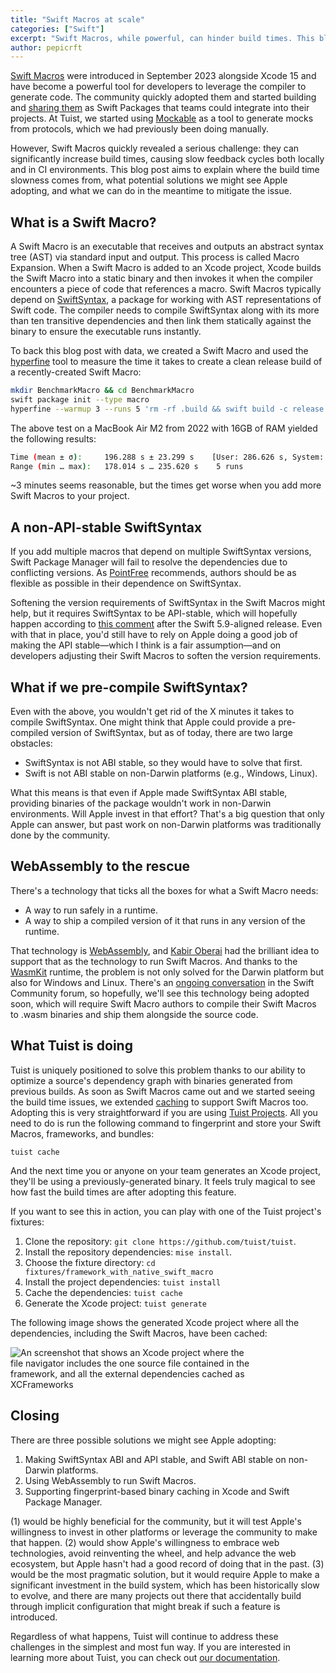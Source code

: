 ```yaml
---
title: "Swift Macros at scale"
categories: ["Swift"]
excerpt: "Swift Macros, while powerful, can hinder build times. This blog post explains why and what we can do to mitigate the issue."
author: pepicrft
---
```



[Swift Macros](https://docs.swift.org/swift-book/documentation/the-swift-programming-language/macros/) were introduced in September 2023 alongside Xcode 15 and have become a powerful tool for developers to leverage the compiler to generate code. The community quickly adopted them and started building and [sharing them](https://github.com/krzysztofzablocki/Swift-Macros) as Swift Packages that teams could integrate into their projects. At Tuist, we started using [Mockable](https://github.com/Kolos65/Mockable) as a tool to generate mocks from protocols, which we had previously been doing manually.

However, Swift Macros quickly revealed a serious challenge: they can significantly increase build times, causing slow feedback cycles both locally and in CI environments. This blog post aims to explain where the build time slowness comes from, what potential solutions we might see Apple adopting, and what we can do in the meantime to mitigate the issue.

## What is a Swift Macro?

A Swift Macro is an executable that receives and outputs an abstract syntax tree (AST) via standard input and output. This process is called Macro Expansion. When a Swift Macro is added to an Xcode project, Xcode builds the Swift Macro into a static binary and then invokes it when the compiler encounters a piece of code that references a macro. Swift Macros typically depend on [SwiftSyntax](https://github.com/swiftlang/swift-syntax), a package for working with AST representations of Swift code. The compiler needs to compile SwiftSyntax along with its more than ten transitive dependencies and then link them statically against the binary to ensure the executable runs instantly.

To back this blog post with data, we created a Swift Macro and used the [hyperfine](https://github.com/sharkdp/hyperfine) tool to measure the time it takes to create a clean release build of a recently-created Swift Macro:


```bash
mkdir BenchmarkMacro && cd BenchmarkMacro
swift package init --type macro
hyperfine --warmup 3 --runs 5 'rm -rf .build && swift build -c release'
```

The above test on a MacBook Air M2 from 2022 with 16GB of RAM yielded the following results:

```bash
Time (mean ± σ):     196.288 s ± 23.299 s    [User: 286.626 s, System: 12.698 s]
Range (min … max):   178.014 s … 235.620 s    5 runs
```

~3 minutes seems reasonable, but the times get worse when you add more Swift Macros to your project.

## A non-API-stable SwiftSyntax

If you add multiple macros that depend on multiple SwiftSyntax versions, Swift Package Manager will fail to resolve the dependencies due to conflicting versions. As [PointFree](https://www.pointfree.co/blog/posts/116-being-a-good-citizen-in-the-land-of-swiftsyntax#be-as-flexible-as-possible-in-your-dependence-on-swiftsyntax) recommends, authors should be as flexible as possible in their dependence on SwiftSyntax.

Softening the version requirements of SwiftSyntax in the Swift Macros might help, but it requires SwiftSyntax to be API-stable, which will hopefully happen according to [this comment](https://forums.swift.org/t/macro-adoption-concerns-around-swiftsyntax/66588/15) after the Swift 5.9-aligned release. Even with that in place, you'd still have to rely on Apple doing a good job of making the API stable—which I think is a fair assumption—and on developers adjusting their Swift Macros to soften the version requirements.

## What if we pre-compile SwiftSyntax?

Even with the above, you wouldn't get rid of the X minutes it takes to compile SwiftSyntax. One might think that Apple could provide a pre-compiled version of SwiftSyntax, but as of today, there are two large obstacles:

- SwiftSyntax is not ABI stable, so they would have to solve that first.
- Swift is not ABI stable on non-Darwin platforms (e.g., Windows, Linux).

What this means is that even if Apple made SwiftSyntax ABI stable, providing binaries of the package wouldn't work in non-Darwin environments. Will Apple invest in that effort? That's a big question that only Apple can answer, but past work on non-Darwin platforms was traditionally done by the community.

## WebAssembly to the rescue

There's a technology that ticks all the boxes for what a Swift Macro needs:

- A way to run safely in a runtime.
- A way to ship a compiled version of it that runs in any version of the runtime.

That technology is [WebAssembly](https://webassembly.org), and [Kabir Oberai](https://github.com/kabiroberai) had the brilliant idea to support that as the technology to run Swift Macros. And thanks to the [WasmKit](https://github.com/swiftwasm/WasmKit) runtime, the problem is not only solved for the Darwin platform but also for Windows and Linux. There's an [ongoing conversation](https://forums.swift.org/t/poc-improving-macro-build-times-with-webassembly/70967/32) in the Swift Community forum, so hopefully, we'll see this technology being adopted soon, which will require Swift Macro authors to compile their Swift Macros to .wasm binaries and ship them alongside the source code.

## What Tuist is doing

Tuist is uniquely positioned to solve this problem thanks to our ability to optimize a source's dependency graph with binaries generated from previous builds. As soon as Swift Macros came out and we started seeing the build time issues, we extended [caching](https://docs.tuist.io/guides/develop/build/cache) to support Swift Macros too. Adopting this is very straightforward if you are using [Tuist Projects](https://docs.tuist.io/guides/develop/projects). All you need to do is run the following command to fingerprint and store your Swift Macros, frameworks, and bundles:

```
tuist cache
```

And the next time you or anyone on your team generates an Xcode project, they'll be using a previously-generated binary. It feels truly magical to see how fast the build times are after adopting this feature.

If you want to see this in action, you can play with one of the Tuist project's fixtures:

1. Clone the repository: `git clone https://github.com/tuist/tuist`.
2. Install the repository dependencies: `mise install`.
3. Choose the fixture directory: `cd fixtures/framework_with_native_swift_macro`
4. Install the project dependencies: `tuist install`
5. Cache the dependencies: `tuist cache`
6. Generate the Xcode project: `tuist generate`

The following image shows the generated Xcode project where all the dependencies, including the Swift Macros, have been cached:

<Image src={cachedSwiftMacro} alt="An screenshot that shows an Xcode project where the file navigator includes the one source file contained in the framework, and all the external dependencies cached as XCFrameworks" style="max-width: 40vw" />

## Closing

There are three possible solutions we might see Apple adopting:

1. Making SwiftSyntax ABI and API stable, and Swift ABI stable on non-Darwin platforms.
2. Using WebAssembly to run Swift Macros.
3. Supporting fingerprint-based binary caching in Xcode and Swift Package Manager.

(1) would be highly beneficial for the community, but it will test Apple's willingness to invest in other platforms or leverage the community to make that happen. (2) would show Apple's willingness to embrace web technologies, avoid reinventing the wheel, and help advance the web ecosystem, but Apple hasn't had a good record of doing that in the past. (3) would be the most pragmatic solution, but it would require Apple to make a significant investment in the build system, which has been historically slow to evolve, and there are many projects out there that accidentally build through implicit configuration that might break if such a feature is introduced.

Regardless of what happens, Tuist will continue to address these challenges in the simplest and most fun way. If you are interested in learning more about Tuist, you can check out [our documentation](https://docs.tuist.io/).